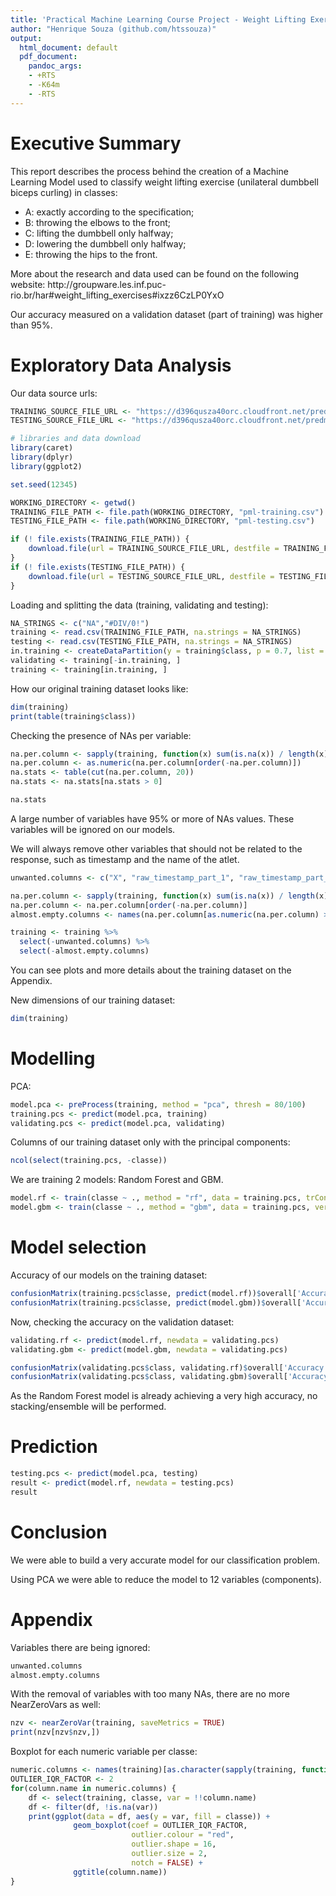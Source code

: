 ```yaml
---
title: 'Practical Machine Learning Course Project - Weight Lifting Exercise Classification'
author: "Henrique Souza (github.com/htssouza)"
output:
  html_document: default
  pdf_document:
    pandoc_args:
    - +RTS
    - -K64m
    - -RTS
---
```


# Executive Summary

This report describes the process behind the creation of a Machine Learning Model
used to classify weight lifting exercise (unilateral dumbbell biceps curling) in classes:

  * A: exactly according to the specification;
  * B: throwing the elbows to the front;
  * C: lifting the dumbbell only halfway; 
  * D: lowering the dumbbell only halfway; 
  * E: throwing the hips to the front.

More about the research and data used can be found on the following website:
http://groupware.les.inf.puc-rio.br/har#weight_lifting_exercises#ixzz6CzLP0YxO

Our accuracy measured on a validation dataset (part of training) was higher than 95%.

# Exploratory Data Analysis

Our data source urls:

```r
TRAINING_SOURCE_FILE_URL <- "https://d396qusza40orc.cloudfront.net/predmachlearn/pml-training.csv"
TESTING_SOURCE_FILE_URL <- "https://d396qusza40orc.cloudfront.net/predmachlearn/pml-testing.csv"
```

```r
# libraries and data download
library(caret)
library(dplyr)
library(ggplot2)

set.seed(12345)

WORKING_DIRECTORY <- getwd()
TRAINING_FILE_PATH <- file.path(WORKING_DIRECTORY, "pml-training.csv")
TESTING_FILE_PATH <- file.path(WORKING_DIRECTORY, "pml-testing.csv")

if (! file.exists(TRAINING_FILE_PATH)) {
    download.file(url = TRAINING_SOURCE_FILE_URL, destfile = TRAINING_FILE_PATH, method = "curl")
}
if (! file.exists(TESTING_FILE_PATH)) {
    download.file(url = TESTING_SOURCE_FILE_URL, destfile = TESTING_FILE_PATH, method = "curl")
}
```

Loading and splitting the data (training, validating and testing):

```r
NA_STRINGS <- c("NA","#DIV/0!")
training <- read.csv(TRAINING_FILE_PATH, na.strings = NA_STRINGS)
testing <- read.csv(TESTING_FILE_PATH, na.strings = NA_STRINGS)
in.training <- createDataPartition(y = training$class, p = 0.7, list = FALSE)
validating <- training[-in.training, ]
training <- training[in.training, ]
```

How our original training dataset looks like:

```r
dim(training)
print(table(training$class))
```

Checking the presence of NAs per variable:

```r
na.per.column <- sapply(training, function(x) sum(is.na(x)) / length(x))
na.per.column <- as.numeric(na.per.column[order(-na.per.column)])
na.stats <- table(cut(na.per.column, 20))
na.stats <- na.stats[na.stats > 0]
```

```r
na.stats
```

A large number of variables have 95% or more of NAs values.
These variables will be ignored on our models.

We will always remove other variables that should not be related to the response,
such as timestamp and the name of the atlet.

```r
unwanted.columns <- c("X", "raw_timestamp_part_1", "raw_timestamp_part_2", "cvtd_timestamp", "new_window", "num_window", "user_name")
```

```r
na.per.column <- sapply(training, function(x) sum(is.na(x)) / length(x))
na.per.column <- na.per.column[order(-na.per.column)]
almost.empty.columns <- names(na.per.column[as.numeric(na.per.column) >= 0.95])

training <- training %>% 
  select(-unwanted.columns) %>% 
  select(-almost.empty.columns) 
```

You can see plots and more details about the training dataset on the Appendix.

New dimensions of our training dataset:

```r
dim(training)
```

# Modelling

PCA:

```r
model.pca <- preProcess(training, method = "pca", thresh = 80/100)
training.pcs <- predict(model.pca, training)
validating.pcs <- predict(model.pca, validating)
```

Columns of our training dataset only with the principal components:

```r
ncol(select(training.pcs, -classe))
```

We are training 2 models: Random Forest and GBM.

```r
model.rf <- train(classe ~ ., method = "rf", data = training.pcs, trControl = trainControl(method="cv"), number = 3)
model.gbm <- train(classe ~ ., method = "gbm", data = training.pcs, verbose = FALSE)
```

# Model selection

Accuracy of our models on the training dataset:

```r
confusionMatrix(training.pcs$classe, predict(model.rf))$overall['Accuracy']
confusionMatrix(training.pcs$classe, predict(model.gbm))$overall['Accuracy']
```

Now, checking the accuracy on the validation dataset:

```r
validating.rf <- predict(model.rf, newdata = validating.pcs)
validating.gbm <- predict(model.gbm, newdata = validating.pcs)
```

```r
confusionMatrix(validating.pcs$class, validating.rf)$overall['Accuracy']
confusionMatrix(validating.pcs$class, validating.gbm)$overall['Accuracy']
```

As the Random Forest model is already achieving a very high accuracy, no stacking/ensemble will be performed.

# Prediction

```r
testing.pcs <- predict(model.pca, testing)
result <- predict(model.rf, newdata = testing.pcs)
result
```

# Conclusion

We were able to build a very accurate model for our classification problem.

Using PCA we were able to reduce the model to 12 variables (components).

# Appendix

Variables there are being ignored:

```r
unwanted.columns
almost.empty.columns
```

With the removal of variables with too many NAs, there are no more NearZeroVars as well:

```r
nzv <- nearZeroVar(training, saveMetrics = TRUE)
print(nzv[nzv$nzv,])
```

Boxplot for each numeric variable per classe:

```r
numeric.columns <- names(training)[as.character(sapply(training, function(x) { class(x) })) %in% c("numeric", "integer")]
OUTLIER_IQR_FACTOR <- 2
for(column.name in numeric.columns) {
    df <- select(training, classe, var = !!column.name)
    df <- filter(df, !is.na(var))
    print(ggplot(data = df, aes(y = var, fill = classe)) +
              geom_boxplot(coef = OUTLIER_IQR_FACTOR,
                           outlier.colour = "red",
                           outlier.shape = 16,
                           outlier.size = 2,
                           notch = FALSE) +
              ggtitle(column.name))
}
```

